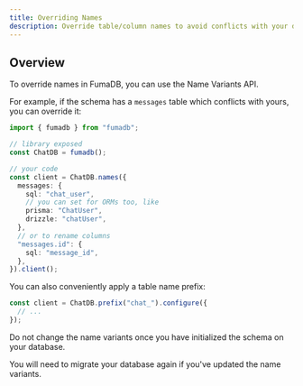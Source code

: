 ```yaml
---
title: Overriding Names
description: Override table/column names to avoid conflicts with your database.
---
```


## Overview

To override names in FumaDB, you can use the Name Variants API.

For example, if the schema has a `messages` table which conflicts with yours, you can override it:

```ts
import { fumadb } from "fumadb";

// library exposed
const ChatDB = fumadb();

// your code
const client = ChatDB.names({
  messages: {
    sql: "chat_user",
    // you can set for ORMs too, like
    prisma: "ChatUser",
    drizzle: "chatUser",
  },
  // or to rename columns
  "messages.id": {
    sql: "message_id",
  },
}).client();
```

You can also conveniently apply a table name prefix:

```ts
const client = ChatDB.prefix("chat_").configure({
  // ...
});
```

<Callout type="warning" title="Be Careful">

Do not change the name variants once you have initialized the schema on your
database.

You will need to migrate your database again if you've updated the name variants.

</Callout>
